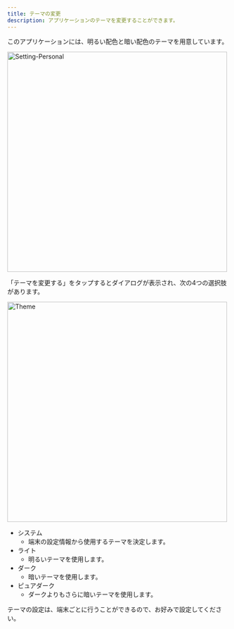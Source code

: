 ```yaml
---
title: テーマの変更
description: アプリケーションのテーマを変更することができます。
---
```


このアプリケーションには、明るい配色と暗い配色のテーマを用意しています。

<Image zoom src="/assets/setting/setting-personal.png" alt="Setting-Personal" height="500" />

「テーマを変更する」をタップするとダイアログが表示され、次の4つの選択肢があります。

<Image zoom src="/assets/setting/theme/theme-dialog.png" alt="Theme" height="500" />

- システム
    - 端末の設定情報から使用するテーマを決定します。
- ライト
    - 明るいテーマを使用します。
- ダーク
    - 暗いテーマを使用します。
- ピュアダーク
    - ダークよりもさらに暗いテーマを使用します。

<Info>テーマの設定は、端末ごとに行うことができるので、お好みで設定してください。</Info>
